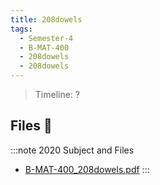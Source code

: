 ```yaml
---
title: 208dowels
tags:
  - Semester-4
  - B-MAT-400
  - 208dowels
  - 208dowels
---
```

> Timeline: ?


## Files 📂

:::note 2020 Subject and Files
- [B-MAT-400_208dowels.pdf](https://github.com/Studio-17/Epitech-Subjects/raw/main/Semester-4/B-MAT-400/208dowels/208dowels/B-MAT-400_208dowels.pdf)
:::


